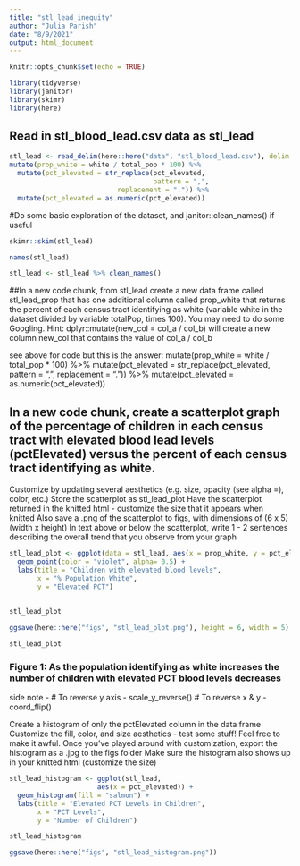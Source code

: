 ```yaml
---
title: "stl_lead_inequity"
author: "Julia Parish"
date: "8/9/2021"
output: html_document
---
```


```r
knitr::opts_chunk$set(echo = TRUE)

library(tidyverse)
library(janitor)
library(skimr)
library(here)

```

## Read in stl_blood_lead.csv data as stl_lead 

```r
stl_lead <- read_delim(here::here("data", "stl_blood_lead.csv"), delim = ";") %>% clean_names() %>% 
mutate(prop_white = white / total_pop * 100) %>% 
  mutate(pct_elevated = str_replace(pct_elevated, 
                                    pattern = ",",
                           replacement = ".")) %>% 
  mutate(pct_elevated = as.numeric(pct_elevated))

```

#Do some basic exploration of the dataset, and janitor::clean_names() if useful

```r
skimr::skim(stl_lead)

names(stl_lead)

```

```r
stl_lead <- stl_lead %>% clean_names()

```

##In a new code chunk, from stl_lead create a new data frame called stl_lead_prop that has one additional column called prop_white that returns the percent of each census tract identifying as white (variable white in the dataset divided by variable totalPop, times 100). You may need to do some Googling. Hint: dplyr::mutate(new_col = col_a / col_b) will create a new column new_col that contains the value of col_a / col_b

 see above for code but this is the answer:
 mutate(prop_white = white / total_pop * 100) %>% 
  mutate(pct_elevated = str_replace(pct_elevated, 
                                    pattern = ",",
                           replacement = ".")) %>% 
  mutate(pct_elevated = as.numeric(pct_elevated))

## In a new code chunk, create a scatterplot graph of the percentage of children in each census tract with elevated blood lead levels (pctElevated) versus the percent of each census tract identifying as white.
Customize by updating several aesthetics (e.g. size, opacity (see alpha =), color, etc.)
Store the scatterplot as stl_lead_plot
Have the scatterplot returned in the knitted html - customize the size that it appears when knitted
Also save a .png of the scatterplot to figs, with dimensions of (6 x 5) (width x height)
In text above or below the scatterplot, write 1 - 2 sentences describing the overall trend that you observe from your graph

```r
stl_lead_plot <- ggplot(data = stl_lead, aes(x = prop_white, y = pct_elevated)) + 
  geom_point(color = "violet", alpha= 0.5) + 
  labs(title = "Children with elevated blood levels",
       x = "% Population White",
       y = "Elevated PCT") 
  
  
stl_lead_plot
```
```r
ggsave(here::here("figs", "stl_lead_plot.png"), height = 6, width = 5)

stl_lead_plot
```

### Figure 1: As the population identifying as white increases the number of children with elevated PCT blood levels decreases

side note - 
# To reverse y axis - scale_y_reverse()
# To reverse x & y - coord_flip()

Create a histogram of only the pctElevated column in the data frame
Customize the fill, color, and size aesthetics - test some stuff! Feel free to make it awful.
Once you’ve played around with customization, export the histogram as a .jpg to the figs folder
Make sure the histogram also shows up in your knitted html (customize the size)

```r
stl_lead_histogram <- ggplot(stl_lead,
                      aes(x = pct_elevated)) + 
  geom_histogram(fill = "salmon") + 
  labs(title = "Elevated PCT Levels in Children",
       x = "PCT Levels",
       y = "Number of Children")

stl_lead_histogram

```

```r
ggsave(here::here("figs", "stl_lead_histogram.png"))


```
       
       
